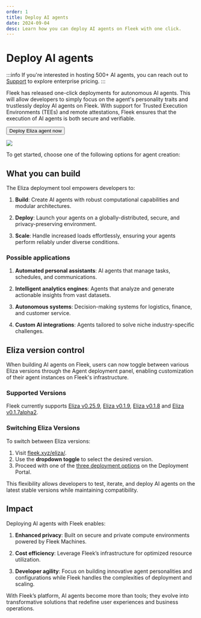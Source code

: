 ```yaml
---
order: 1
title: Deploy AI agents
date: 2024-09-04
desc: Learn how you can deploy AI agents on Fleek with one click.
---
```



# Deploy AI agents

:::info
If you're interested in hosting 500+ AI agents, you can reach out to [Support](/requests/new/) to explore enterprise pricing.
:::

Fleek has released one-click deployments for autonomous AI agents. This will allow developers to simply focus on the agent's personality traits and trustlessly deploy AI agents on Fleek. With support for Trusted Execution Environments (TEEs) and remote attestations, Fleek ensures that the execution of AI agents is both secure and verifiable.

<div className="mb-16 w-fit">
  <Button
    variant="primary-outline"
    href="https://fleek.xyz/eliza/"
    target="_blank"
    rel="noopener noreferrer"
  >
    Deploy Eliza agent now
  </Button>
</div>

![](./eliza-fleek.jpg)

To get started, choose one of the following options for agent creation:

<div className='grid grid-cols-1 lg:grid-cols-2 gap-12 mb-40'>

<DocIntroCard
  title="Upload Characterfile"
  description="Upload the characterfile of your AI agent."
  href="/docs/ai-agents/upload-characterfile"
/>
<DocIntroCard
  title="Build From Scratch"
  description="Build your agent from scratch"
  href="/docs/ai-agents/build-from-scratch"
/>
<DocIntroCard
  title="Select Template "
  description="Build your agent from our template"
  href="/docs/ai-agents/select-template"
/>

</div>

<div className="bg-gray-dark-6 p-[1px]" />

## What you can build

The Eliza deployment tool empowers developers to:

1. **Build**: Create AI agents with robust computational capabilities and modular architectures.

2. **Deploy**: Launch your agents on a globally-distributed, secure, and privacy-preserving environment.

3. **Scale**: Handle increased loads effortlessly, ensuring your agents perform reliably under diverse conditions.

### Possible applications

1. **Automated personal assistants**: AI agents that manage tasks, schedules, and communications.

2. **Intelligent analytics engines**: Agents that analyze and generate actionable insights from vast datasets.

3. **Autonomous systems**: Decision-making systems for logistics, finance, and customer service.

4. **Custom AI integrations**: Agents tailored to solve niche industry-specific challenges.

<div className="my-12 bg-gray-dark-6 p-[1px]" />

## Eliza version control

When building AI agents on Fleek, users can now toggle between various Eliza versions through the Agent deployment panel, enabling customization of their agent instances on Fleek's infrastructure.

### Supported Versions

Fleek currently supports [Eliza v0.25.9](https://elizaos.github.io/eliza/docs/changelog/), [Eliza v0.1.9](https://elizaos.github.io/eliza/docs/changelog/#v019-2025-02-01), [Eliza v0.1.8](https://elizaos.github.io/eliza/docs/changelog/#v018-alpha1-january-31-2025) and [Eliza v0.1.7alpha2](https://elizaos.github.io/eliza/docs/changelog/#version-017-alpha2-2024-12-28).

### Switching Eliza Versions

To switch between Eliza versions:

1. Visit [fleek.xyz/eliza/](https://fleek.xyz/eliza/).
2. Use the **dropdown toggle** to select the desired version.
3. Proceed with one of the [three deployment options](/docs/ai-agents/#deploy-ai-agents) on the Deployment Portal.

This flexibility allows developers to test, iterate, and deploy AI agents on the latest stable versions while maintaining compatibility.

<div className="my-12 bg-gray-dark-6 p-[1px]" />

## Impact

Deploying AI agents with Fleek enables:

1. **Enhanced privacy**: Built on secure and private compute environments powered by Fleek Machines.

2. **Cost efficiency**: Leverage Fleek’s infrastructure for optimized resource utilization.

3. **Developer agility**: Focus on building innovative agent personalities and configurations while Fleek handles the complexities of deployment and scaling.

With Fleek’s platform, AI agents become more than tools; they evolve into transformative solutions that redefine user experiences and business operations.
